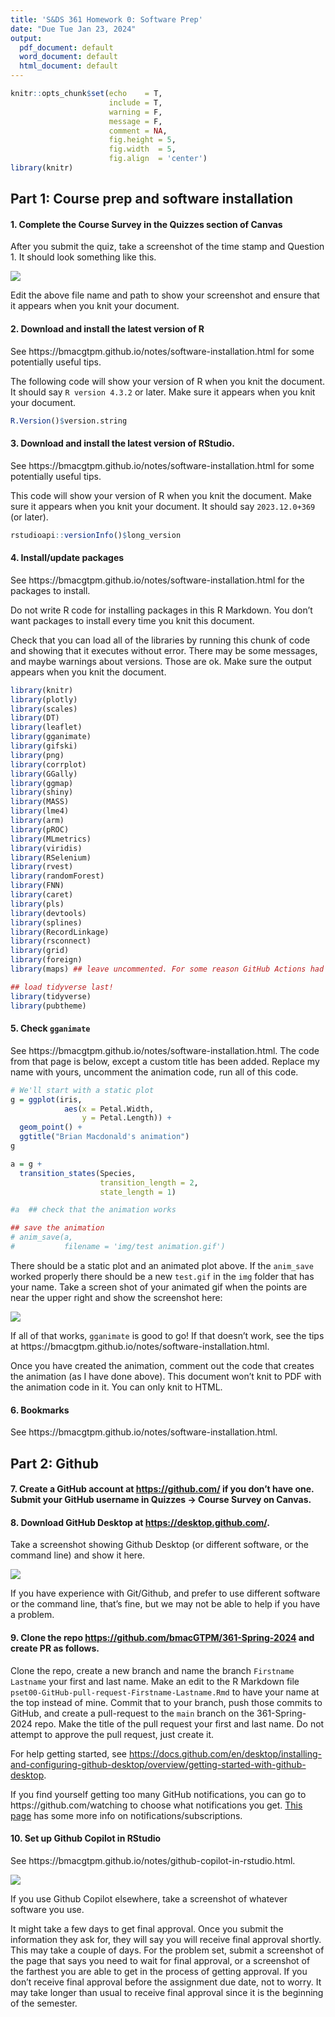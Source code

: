 ```yaml
---
title: 'S&DS 361 Homework 0: Software Prep'
date: "Due Tue Jan 23, 2024"
output:
  pdf_document: default
  word_document: default
  html_document: default
---
```


```r
knitr::opts_chunk$set(echo    = T, 
                      include = T,
                      warning = F,
                      message = F,
                      comment = NA,
                      fig.height = 5, 
                      fig.width  = 5, 
                      fig.align  = 'center')
library(knitr)
```

## Part 1: Course prep and software installation


#### 1. Complete the Course Survey in the Quizzes section of Canvas  

After you submit the quiz, take a screenshot of the time stamp and Question 1. It should look something like this. 

![](adityakabra/Documents/S&DS265/Quiz.png)

Edit the above file name and path to show your screenshot and ensure that it appears when you knit your document. 

#### 2. Download and install the latest version of R 

See https://bmacgtpm.github.io/notes/software-installation.html for some potentially useful tips. 

The following code will show your version of R when you knit the document. It should say `R version 4.3.2` or later. Make sure it appears when you knit your document.  

```r
R.Version()$version.string
```

#### 3. Download and install the latest version of RStudio. 

See https://bmacgtpm.github.io/notes/software-installation.html for some potentially useful tips.

This code will show your version of R when you knit the document. Make sure it appears when you knit your document.  It should say `2023.12.0+369` (or later).  

```r
rstudioapi::versionInfo()$long_version
```

#### 4. Install/update packages

See https://bmacgtpm.github.io/notes/software-installation.html for the packages to install. 

Do not write R code for installing packages in this R Markdown. You don't want packages to install every time you knit this document. 

Check that you can load all of the libraries by running this chunk of code and showing that it executes without error. There may be some messages, and maybe warnings about versions. Those are ok. Make sure the output appears when you knit the document. 

```r
library(knitr)
library(plotly)
library(scales)
library(DT)
library(leaflet)
library(gganimate)
library(gifski)
library(png)
library(corrplot)
library(GGally)
library(ggmap)
library(shiny)
library(MASS)
library(lme4)
library(arm)
library(pROC)
library(MLmetrics)
library(viridis)
library(RSelenium)
library(rvest)
library(randomForest)
library(FNN)
library(caret)
library(pls)
library(devtools)
library(splines)
library(RecordLinkage)
library(rsconnect)
library(grid)
library(foreign)
library(maps) ## leave uncommented. For some reason GitHub Actions had a problem when this wasn't explicitly loaded here. 

## load tidyverse last!
library(tidyverse)
library(pubtheme)

```

#### 5. Check `gganimate`

See https://bmacgtpm.github.io/notes/software-installation.html. The code from that page is below, except a custom title has been added. Replace my name with yours, uncomment the animation code, run all of this code.

```r
# We'll start with a static plot
g = ggplot(iris, 
            aes(x = Petal.Width, 
                y = Petal.Length)) + 
  geom_point() + 
  ggtitle("Brian Macdonald's animation")
g

a = g + 
  transition_states(Species,
                    transition_length = 2,
                    state_length = 1)

#a  ## check that the animation works

## save the animation
# anim_save(a, 
#           filename = 'img/test animation.gif')

```

There should be a static plot and an animated plot above. 
If the `anim_save` worked properly there should be a new `test.gif`
in the `img` folder that has your name. Take a screen shot of your animated gif when the points are near the upper right and show the screenshot here: 

![](img/snip of test animation.png)


If all of that works, `gganimate` is good to go!  If that doesn't work, see the tips at https://bmacgtpm.github.io/notes/software-installation.html.

Once you have created the animation, comment out the code that creates the animation (as I have done above). This document won't knit to PDF with the animation code in it. You can only knit to HTML. 

#### 6. Bookmarks

See https://bmacgtpm.github.io/notes/software-installation.html. 


## Part 2: Github

#### 7. Create a GitHub account at <https://github.com/> if you don't have one. Submit your GitHub username in Quizzes -> Course Survey on Canvas.

#### 8. Download GitHub Desktop at <https://desktop.github.com/>. 

Take a screenshot showing Github Desktop (or different software, or the command line) and show it here. 


![](img/snip of GitHub Desktop.png)

If you have experience with Git/Github, and prefer to use different software or the command line, that's fine, but we may not be able to help if you have a problem.

#### 9. Clone the repo <https://github.com/bmacGTPM/361-Spring-2024> and create PR as follows.

Clone the repo, create a new branch and name the branch `Firstname Lastname` your first and last name. Make an edit to the R Markdown file `pset00-GitHub-pull-request-Firstname-Lastname.Rmd` to have your name at the top instead of mine. Commit that to your branch, push those commits to GitHub, and create a pull-request to the `main` branch on the 361-Spring-2024 repo. Make the title of the pull request your first and last name. Do not attempt to approve the pull request, just create it. 

For help getting started, see <https://docs.github.com/en/desktop/installing-and-configuring-github-desktop/overview/getting-started-with-github-desktop>.

If you find yourself getting too many GitHub notifications, you can go to https://github.com/watching to choose what notifications you get. [This page](https://docs.github.com/en/account-and-profile/managing-subscriptions-and-notifications-on-github/managing-subscriptions-for-activity-on-github/managing-your-subscriptions) has some more info on notifications/subscriptions. 

#### 10. Set up Github Copilot in RStudio

See https://bmacgtpm.github.io/notes/github-copilot-in-rstudio.html.  

![](img/snip of GitHub Copilot.png)

If you use Github Copilot elsewhere, take a screenshot of whatever software you use.

It might take a few days to get final approval.  Once you submit the information they ask for, they will say you will receive final approval shortly.  This may take a couple of days.  For the problem set, submit a screenshot of the page that says you need to wait for final approval, or a screenshot of the farthest you are able to get in the process of getting approval. If you don't receive final approval before the assignment due date, not to worry.  It may take longer than usual to receive final approval since it is the beginning of the semester.  


